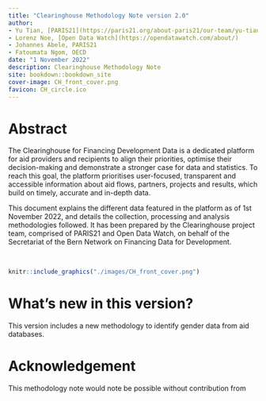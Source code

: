 ```yaml
--- 
title: "Clearinghouse Methodology Note version 2.0"
author:
- Yu Tian, [PARIS21](https://paris21.org/about-paris21/our-team/yu-tian)
- Lorenz Noe, [Open Data Watch](https://opendatawatch.com/about/)
- Johannes Abele, PARIS21
- Fatoumata Ngom, OECD
date: "1 November 2022"
description: Clearinghouse Methodology Note
site: bookdown::bookdown_site
cover-image: CH_front_cover.png
favicon: CH_circle.ico
---
```



# Abstract {-}

The Clearinghouse for Financing Development Data is a dedicated platform for aid providers and 
recipients to align their priorities, optimise their decision-making and demonstrate a stronger 
case for data and statistics. To reach this goal, the platform prioritises user-focused, transparent 
and accessible information about aid flows, partners, projects and results, which build on timely, 
accurate and in-depth data.

This document explains the different data featured in the platform as of 1st November 2022, and 
details the collection, processing and analysis methodologies followed. It has been prepared by 
the Clearinghouse project team, comprised of PARIS21 and Open Data Watch, on behalf of the 
Secretariat of the Bern Network on Financing Data for Development.

<br />

```r
knitr::include_graphics("./images/CH_front_cover.png")
```


# What's new in this version? {-}

This version includes a new methodology to identify gender data from aid databases.

# Acknowledgement {-}

This methodology note would note be possible without contribution from